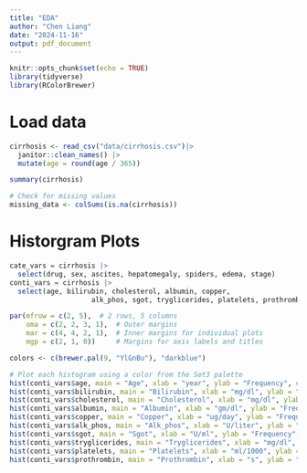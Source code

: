 ```yaml
---
title: "EDA"
author: "Chen Liang"
date: "2024-11-16"
output: pdf_document
---
```


```r
knitr::opts_chunk$set(echo = TRUE)
library(tidyverse)
library(RColorBrewer)
```

# Load data
```r
cirrhosis <- read_csv("data/cirrhosis.csv")|> 
  janitor::clean_names() |>
  mutate(age = round(age / 365))

summary(cirrhosis)

# Check for missing values
missing_data <- colSums(is.na(cirrhosis))
```

# Historgram Plots
```r
cate_vars = cirrhosis |>
  select(drug, sex, ascites, hepatomegaly, spiders, edema, stage)
conti_vars = cirrhosis |>
  select(age, bilirubin, cholesterol, albumin, copper, 
                    alk_phos, sgot, tryglicerides, platelets, prothrombin)

par(mfrow = c(2, 5),  # 2 rows, 5 columns
    oma = c(2, 2, 3, 1),  # Outer margins
    mar = c(4, 4, 2, 1),  # Inner margins for individual plots
    mgp = c(2, 1, 0))     # Margins for axis labels and titles

colors <- c(brewer.pal(9, "YlGnBu"), "darkblue") 

# Plot each histogram using a color from the Set3 palette
hist(conti_vars$age, main = "Age", xlab = "year", ylab = "Frequency", col = colors[1])
hist(conti_vars$bilirubin, main = "Bilirubin", xlab = "mg/dl", ylab = "Frequency", col = colors[2])
hist(conti_vars$cholesterol, main = "Cholesterol", xlab = "mg/dl", ylab = "Frequency", col = colors[3])
hist(conti_vars$albumin, main = "Albumin", xlab = "gm/dl", ylab = "Frequency", col = colors[4])
hist(conti_vars$copper, main = "Copper", xlab = "ug/day", ylab = "Frequency", col = colors[5])
hist(conti_vars$alk_phos, main = "Alk_phos", xlab = "U/liter", ylab = "Frequency", col = colors[6])
hist(conti_vars$sgot, main = "Sgot", xlab = "U/ml", ylab = "Frequency", col = colors[7])
hist(conti_vars$tryglicerides, main = "Tryglicerides", xlab = "mg/dl", ylab = "Frequency", col = colors[8])
hist(conti_vars$platelets, main = "Platelets", xlab = "ml/1000", ylab = "Frequency", col = colors[9])
hist(conti_vars$prothrombin, main = "Prothrombin", xlab = "s", ylab = "Frequency", col = colors[10])

```